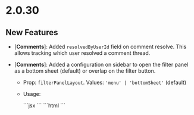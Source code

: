 # 2.0.30

## New Features

- [**Comments**]: Added `resolvedByUserId` field on comment resolve. This allows tracking which user resolved a comment thread.

- [**Comments**]: Added a configuration on sidebar to open the filter panel as a bottom sheet (default) or overlap on the filter button.
  - Prop: `filterPanelLayout`. Values: `'menu' | 'bottomSheet'` (default)
  - Usage:

    <Tabs>
    <Tab title="React / Next.js">
    ```jsx
    <VeltCommentsSidebar filterPanelLayout="menu" />
    ```
    </Tab>
    <Tab title="HTML / Other Frameworks">
    ```html
    <velt-comments-sidebar filter-panel-layout="menu"></velt-comments-sidebar>
    ```
    </Tab>
    </Tabs>
